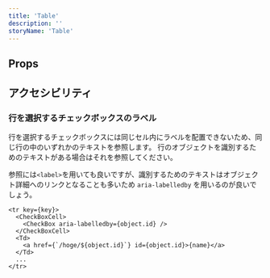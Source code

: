 ```yaml
---
title: 'Table'
description: ''
storyName: 'Table'
---
```


<ComponentStory name="Table" />

## Props

<ComponentPropsTable name="Table" showTitle />
<ComponentPropsTable name="Th" showTitle />
<ComponentPropsTable name="Td" showTitle />

## アクセシビリティ

### 行を選択するチェックボックスのラベル

行を選択するチェックボックスには同じセル内にラベルを配置できないため、同じ行の中のいずれかのテキストを参照します。
行のオブジェクトを識別するためのテキストがある場合はそれを参照してください。

参照には`<label>`を用いても良いですが、識別するためのテキストはオブジェクト詳細へのリンクとなることも多いため `aria-labelledby` を用いるのが良いでしょう。

```tsx codeBlock
<tr key={key}>
  <CheckBoxCell>
    <CheckBox aria-labelledby={object.id} />
  </CheckBoxCell>
  <Td>
    <a href={`/hoge/${object.id}`} id={object.id}>{name}</a>
  </Td>
  ...
</tr>
```
